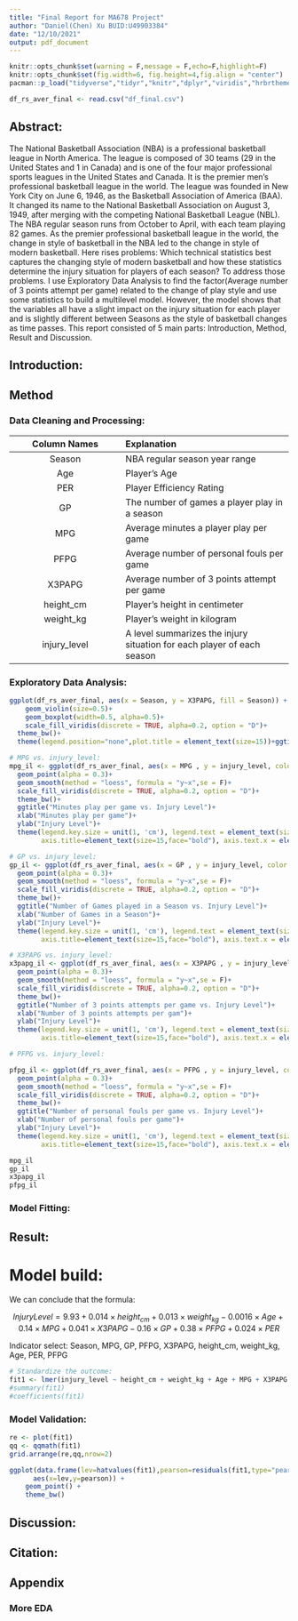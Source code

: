 ```yaml
---
title: "Final Report for MA678 Project"
author: "Daniel(Chen) Xu BUID:U49903384"
date: "12/10/2021"
output: pdf_document
---
```


```r
knitr::opts_chunk$set(warning = F,message = F,echo=F,highlight=F)
knitr::opts_chunk$set(fig.width=6, fig.height=4,fig.align = "center") 
pacman::p_load("tidyverse","tidyr","knitr","dplyr","viridis","hrbrthemes","mosaic","readr","lubridate","tibble","lme4","rstanarm","gridExtra")
```

```r
df_rs_aver_final <- read.csv("df_final.csv")
```

## Abstract:

The National Basketball Association (NBA) is a professional basketball league in North America. The league is composed of 30 teams (29 in the United States and 1 in Canada) and is one of the four major professional sports leagues in the United States and Canada. It is the premier men's professional basketball league in the world. The league was founded in New York City on June 6, 1946, as the Basketball Association of America (BAA). It changed its name to the National Basketball Association on August 3, 1949, after merging with the competing National Basketball League (NBL). The NBA regular season runs from October to April, with each team playing 82 games. As the premier professional basketball league in the world, the change in style of basketball in the NBA led to the change in style of modern basketball. Here rises problems: Which technical statistics best captures the changing style of modern basketball and how these statistics determine the injury situation for players of each season? To address those problems. I use Exploratory Data Analysis to find the factor(Average number of 3 points attempt per game) related to the change of play style and use some statistics to build a multilevel model. However, the model shows that the variables all have a slight impact on the injury situation for each player and is slightly different between Seasons as the style of basketball changes as time passes. This report consisted of 5 main parts: Introduction, Method, Result and Discussion. 

## Introduction:



## Method

### Data Cleaning and Processing:


| Column Names | Explanation |
| :--: | :----- |
| Season        | NBA regular season year range |
| Age           | Player's Age |
| PER           | Player Efficiency Rating |
| GP            | The number of games a player play in a season |
| MPG           | Average minutes a player play per game |
| PFPG          | Average number of personal fouls per game |
| X3PAPG        | Average number of 3 points attempt per game |
| height_cm     | Player's height in centimeter |
| weight_kg     | Player's weight in kilogram |
| injury_level  | A level summarizes the injury situation for each player of each season |



### Exploratory Data Analysis:

```r
ggplot(df_rs_aver_final, aes(x = Season, y = X3PAPG, fill = Season)) +
    geom_violin(size=0.5)+
    geom_boxplot(width=0.5, alpha=0.5)+
    scale_fill_viridis(discrete = TRUE, alpha=0.2, option = "D")+
  theme_bw()+
  theme(legend.position="none",plot.title = element_text(size=15))+ggtitle("Number of 3 Points attempt per game distribution from season 2010-2011 to season 2019-2020")
```

```r
# MPG vs. injury_level:
mpg_il <- ggplot(df_rs_aver_final, aes(x = MPG , y = injury_level, color = Season))+
  geom_point(alpha = 0.3)+
  geom_smooth(method = "loess", formula = "y~x",se = F)+
  scale_fill_viridis(discrete = TRUE, alpha=0.2, option = "D")+
  theme_bw()+
  ggtitle("Minutes play per game vs. Injury Level")+
  xlab("Minutes play per game")+
  ylab("Injury Level")+
  theme(legend.key.size = unit(1, 'cm'), legend.text = element_text(size=15,face="bold"),axis.text=element_text(size=15,face="bold"),
        axis.title=element_text(size=15,face="bold"), axis.text.x = element_text(angle = 45, hjust=1), legend.position = "bottom")

# GP vs. injury_level:
gp_il <- ggplot(df_rs_aver_final, aes(x = GP , y = injury_level, color = Season))+
  geom_point(alpha = 0.3)+
  geom_smooth(method = "loess", formula = "y~x",se = F)+
  scale_fill_viridis(discrete = TRUE, alpha=0.2, option = "D")+
  theme_bw()+
  ggtitle("Number of Games played in a Season vs. Injury Level")+
  xlab("Number of Games in a Season")+
  ylab("Injury Level")+
  theme(legend.key.size = unit(1, 'cm'), legend.text = element_text(size=15,face="bold"),axis.text=element_text(size=15,face="bold"),
        axis.title=element_text(size=15,face="bold"), axis.text.x = element_text(angle = 45, hjust=1),legend.position = "bottom")

# X3PAPG vs. injury_level:
x3papg_il <- ggplot(df_rs_aver_final, aes(x = X3PAPG , y = injury_level, color = Season))+
  geom_point(alpha = 0.3)+
  geom_smooth(method = "loess", formula = "y~x",se = F)+
  scale_fill_viridis(discrete = TRUE, alpha=0.2, option = "D")+
  theme_bw()+
  ggtitle("Number of 3 points attempts per game vs. Injury Level")+
  xlab("Number of 3 points attempts per gam")+
  ylab("Injury Level")+
  theme(legend.key.size = unit(1, 'cm'), legend.text = element_text(size=15,face="bold"),axis.text=element_text(size=15,face="bold"),
        axis.title=element_text(size=15,face="bold"), axis.text.x = element_text(angle = 45, hjust=1),legend.position = "bottom")

# PFPG vs. injury_level:

pfpg_il <- ggplot(df_rs_aver_final, aes(x = PFPG , y = injury_level, color = Season))+
  geom_point(alpha = 0.3)+
  geom_smooth(method = "loess", formula = "y~x",se = F)+
  scale_fill_viridis(discrete = TRUE, alpha=0.2, option = "D")+
  theme_bw()+
  ggtitle("Number of personal fouls per game vs. Injury Level")+
  xlab("Number of personal fouls per game")+
  ylab("Injury Level")+
  theme(legend.key.size = unit(1, 'cm'), legend.text = element_text(size=15,face="bold"),axis.text=element_text(size=15,face="bold"),
        axis.title=element_text(size=15,face="bold"), axis.text.x = element_text(angle = 45, hjust=1),legend.position = "bottom")

mpg_il
gp_il
x3papg_il
pfpg_il
```


### Model Fitting:


## Result:

# Model build:

We can conclude that the formula:

$$
Injury Level = 9.93 + 0.014 {\times} height_{cm} + 0.013 {\times} weight_{kg} - 0.0016 {\times} Age + 0.14 {\times} MPG + 0.041 {\times} X3PAPG - 0.16 {\times} GP +  0.38 {\times} PFPG + 0.024 {\times} PER
$$

Indicator select:
Season, MPG, GP, PFPG, X3PAPG, height_cm, weight_kg, Age, PER, PFPG

```r
# Standardize the outcome:
fit1 <- lmer(injury_level ~ height_cm + weight_kg + Age + MPG + X3PAPG + GP + PFPG + PER + (1|Season), df_rs_aver_final) 
#summary(fit1)
#coefficients(fit1)
```



### Model Validation:

```r
re <- plot(fit1)
qq <- qqmath(fit1)
grid.arrange(re,qq,nrow=2)
```



```r
ggplot(data.frame(lev=hatvalues(fit1),pearson=residuals(fit1,type="pearson")),
      aes(x=lev,y=pearson)) +
    geom_point() +
    theme_bw()
```

## Discussion:



## Citation:





\newpage
## Appendix
### More EDA

